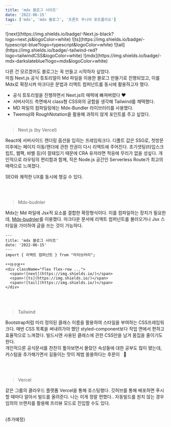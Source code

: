 ```yaml
---
title: 'mdx 블로그 사이트'
date: '2022-06-15'
tags: ['mdx', 'mdx 블로그', '프론트 주니어 포트폴리오']
---
```


<div className="flex flex-row justify-center space-x-1 mb-16">
  <span>![next](https://img.shields.io/badge/-Next.js-black?logo=next.js&logoColor=white)</span>
  <span>![ts](https://img.shields.io/badge/-typescript-blue?logo=typescript&logoColor=white)</span>
  <span>![tail](https://img.shields.io/badge/-tailwind-red?logo=tailwindCSS&logoColor=white)</span>
  <span>![mdx](https://img.shields.io/badge/-mdx-darkslateblue?logo=mdx&logoColor=white)</span>
</div>

다른 건 모르겠어도 블로그는 꼭 만들고 시작하자 싶었다.  
마침 Next.js 공식 튜토리얼이 Md 파일을 이용한 블로그 만들기로 진행되었고,
이를 Mdx로 확장시켜 마크다운 문법과 리액트 컴퍼넌트를 동시에 활용하고자 했다.

- 공식 튜토리얼을 진행하면서 Next.js의 매력에 빠져버렸다 ♥️
- 서버사이드 측면에서 class형 CSS와의 궁합을 생각해 Tailwind를 채택했다.
- MD 파일의 컴파일링에는 Mdx-Bundler 라이브러리를 사용했다.
- Twemoji와 RoughNotation을 활용해 과하지 않게 포인트를 주고 싶었다.
<br/><br/>
> Next.js (by Vercel)

React에 서버사이드 렌더링 옵션을 입히는 프레임워크다.
디폴트 값은 SSG로, 첫방문 이후에는 페이지 이동/렌더에 관한 전권이 다시 리액트에 주어진다.
초기셋팅(타입스크립트, 웹팩, 바벨 등)이 잘돼있기 때문에 CRA 유저라면 적응에 무리가 없을 성싶다.
개인적으로 라우팅의 편리함과 함께, 작은 Node.js 공간인 Serverless Route가 최고의 매력으로 느껴졌다.

SEO와 쾌적한 UX를 동시에 챙길 수 있다.

<br/><br/>
> Mdx-budnler

Mdx는 Md 파일에 Jsx적 요소를 결합한 확장형식이다.
이를 컴파일하는 장치가 필요한데, [Mdx-budnler](https://www.iamyadav.com/blogs/use-mdx-bundler-with-next-js)를 이용했다.
마크다운 문서에 리액트 컴퍼넌트를 불러오거나
Jsx 스타일을 가미하여 글을 쓰는 것이 가능하다.
```mdx 예시.mdx
---
title: 'mdx 블로그 사이트'
date: '2022-06-15'
---
import { 리액트 컴퍼넌트 } from "라이브러리";

**아구몬**
<div className="flex flex-row ...">
  <span>![next](https://img.shields.io/)</span>
  <span>![ts](https://img.shields.io/)</span>
  <span>![tail](https://img.shields.io/)</span>
</div>
```

<br/><br/>
> Tailwind

Bootstrap처럼 미리 정의된 클래스 이름을 활용하여 스타일을 부여하는 CSS프레임워크다.
매번 CSS 목록을 써내려가야 했던 styled-component보다 작업 면에서 편하고 효율적으로 느껴졌다.
빌드시엔 사용된 클래스에 관한 CSS만을 남겨 몸집을 줄이기도 한다.
<br/>
개인적으론 공식문서를 찬찬히 톺아보면서 몰랐던 속성들에 대한 공부도 많이 됐는데,
커스텀을 추가해가면서 길들이는 맛이 제법 쏠쏠하다는 후문이&nbsp;&nbsp; 🙊


<br/><br/>
> Vercel

같은 그룹의 클라우드 플랫폼 Vercel을 통해 호스팅했다.
깃허브를 통해 배포하면 푸시할 때마다 알아서 빌드를 올려준다.
나는 이게 정말 편했다..
자동빌드를 원치 않는 경우 임의의 브랜치를 활용해 프리뷰 모드로 진입할 수도 있다.

<br/>
(추가예정)